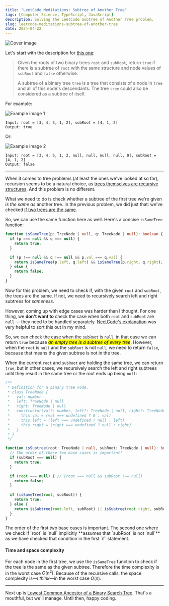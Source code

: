 ```yaml
---
title: "LeetCode Meditations: Subtree of Another Tree"
tags: [Computer Science, TypeScript, JavaScript]
description: Solving the LeetCode Subtree of Another Tree problem.
slug: leetcode-meditations-subtree-of-another-tree
date: 2024-04-22
---
```


![Cover image](https://raw.githubusercontent.com/rivea0/leetcode-meditations-assets/main/src/2024-04-22/35-lm.png)

Let's start with the description for [this one](https://leetcode.com/problems/subtree-of-another-tree):

> Given the roots of two binary trees `root` and `subRoot`, return `true` if there is a subtree of `root` with the same structure and node values of `subRoot` and `false` otherwise.
>
> A subtree of a binary tree `tree` is a tree that consists of a node in `tree` and all of this node's descendants. The tree `tree` could also be considered as a subtree of itself.

For example:

![Example image 1](https://assets.leetcode.com/uploads/2021/04/28/subtree1-tree.jpg)

```
Input: root = [3, 4, 5, 1, 2], subRoot = [4, 1, 2]
Output: true
```

Or:

![Example image 2](https://assets.leetcode.com/uploads/2021/04/28/subtree2-tree.jpg)

```
Input: root = [3, 4, 5, 1, 2, null, null, null, null, 0], subRoot = [4, 1, 2]
Output: false
```

---

When it comes to tree problems (at least the ones we've looked at so far), recursion seems to be a natural choice, as [trees themselves are recursive structures](https://rivea0.github.io/blog/leetcode-meditations-chapter-7-trees). And this problem is no different.

What we need to do is check whether a subtree of the first tree we're given _is the same as_ another tree.
In the previous problem, we did just that: we've checked [if two trees are the same](https://rivea0.github.io/blog/leetcode-meditations-same-tree).

So, we can use the same function here as well. Here's a concise `isSameTree` function:

```ts
function isSameTree(p: TreeNode | null, q: TreeNode | null): boolean {
  if (p === null && q === null) {
    return true;
  } 

  if (p !== null && q !== null && p.val === q.val) {
    return isSameTree(p.left, q.left) && isSameTree(p.right, q.right);
  } else {
    return false;
  }
}
```

Now for this problem, we need to check if, with the given `root` and `subRoot`, the trees are the same. If not, we need to recursively search left and right subtrees for _sameness_.

However, coming up with edge cases was harder than I thought. For one thing, we **don't want to** check the case when both `root` and `subRoot` are `null` — they need to be handled separately. [NeetCode's explanation](https://www.youtube.com/watch?v=E36O5SWp-LE) was very helpful to sort this out in my mind.

So, we can check the case when the `subRoot` is `null`, in that case we can return `true` because <mark>_an empty tree is a subtree of every tree_</mark>. 
However, when the `root` is `null` and the `subRoot` is not `null`, we need to return `false`, because that means the given subtree is not in the tree. 

When the current `root` and `subRoot` are holding the same tree, we can return `true`, but in other cases, we recursively search the left and right subtrees until they result in the same tree or the root ends up being `null`: 

```ts
/**
 * Definition for a binary tree node.
 * class TreeNode {
 *   val: number
 *   left: TreeNode | null
 *   right: TreeNode | null
 *   constructor(val?: number, left?: TreeNode | null, right?: TreeNode | null) {
 *     this.val = (val === undefined ? 0 : val)
 *     this.left = (left === undefined ? null : left)
 *     this.right = (right === undefined ? null : right)
 *   }
 * }
 */

function isSubtree(root: TreeNode | null, subRoot: TreeNode | null): boolean {
  // The order of these two base cases is important!
  if (subRoot === null) {
    return true;
  }

  if (root === null) { // (root === null && subRoot !== null)
    return false;
  }
    
  if (isSameTree(root, subRoot)) {
    return true;
  } else {
    return isSubtree(root.left, subRoot) || isSubtree(root.right, subRoot);
  }
}
```

<Note>
The order of the first two base cases is important. The second one where we check if `root` is `null` implicitly **assumes that `subRoot` is not `null`** as we have checked that condition in the first `if` statement.
</Note>

#### Time and space complexity

For each node in the first tree, we use the `isSameTree` function to check if the tree is the same as the given subtree. Therefore the time complexity is in the worst case $O(n^2)$. 
Because of the recursive calls, the space complexity is—_I think_—in the worst case $O(n)$.

---

Next up is [Lowest Common Ancestor of a Binary Search Tree](https://leetcode.com/problems/lowest-common-ancestor-of-a-binary-search-tree). That's a mouthful, but we'll manage.
Until then, happy coding.
